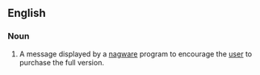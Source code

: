 ==English==

===Noun===
{{en-noun|sg=[[nag]] [[screen]]}}

#{{context|computers}} A message displayed by a [[nagware]] program to encourage the [[user]] to purchase the full version.